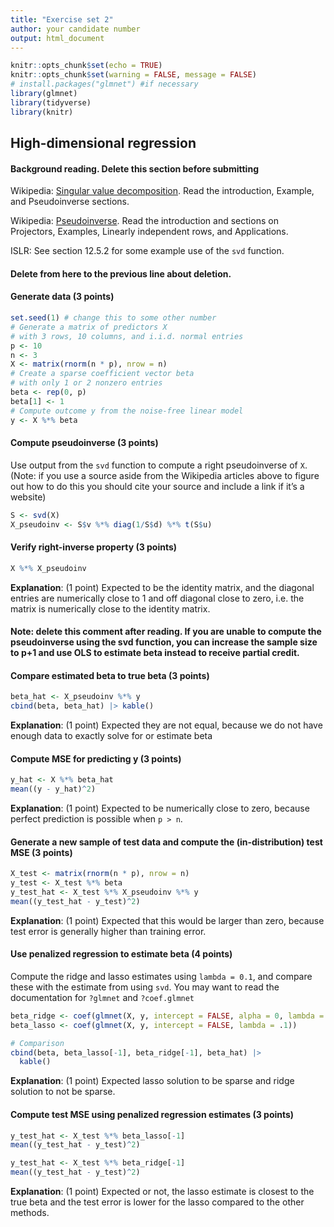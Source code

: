 ```yaml
---
title: "Exercise set 2"
author: your candidate number
output: html_document
---
```


```r
knitr::opts_chunk$set(echo = TRUE)
knitr::opts_chunk$set(warning = FALSE, message = FALSE)
# install.packages("glmnet") #if necessary
library(glmnet) 
library(tidyverse)
library(knitr)
```

## High-dimensional regression



#### Background reading. **Delete this section before submitting**

Wikipedia: [Singular value decomposition](https://en.wikipedia.org/wiki/Singular_value_decomposition). Read the introduction, Example, and Pseudoinverse sections.

Wikipedia: [Pseudoinverse](https://en.wikipedia.org/wiki/Moore%E2%80%93Penrose_inverse). Read the introduction and sections on Projectors, Examples, Linearly independent rows, and Applications.

ISLR: See section 12.5.2 for some example use of the `svd` function.

#### **Delete** from here to the previous line about deletion.

#### Generate data (3 points)

```r
set.seed(1) # change this to some other number
# Generate a matrix of predictors X
# with 3 rows, 10 columns, and i.i.d. normal entries
p <- 10
n <- 3
X <- matrix(rnorm(n * p), nrow = n)
# Create a sparse coefficient vector beta
# with only 1 or 2 nonzero entries
beta <- rep(0, p)
beta[1] <- 1
# Compute outcome y from the noise-free linear model
y <- X %*% beta
```

#### Compute pseudoinverse (3 points)

Use output from the `svd` function to compute a right pseudoinverse of `X`. (Note: if you use a source aside from the Wikipedia articles above to figure out how to do this you should cite your source and include a link if it's a website)

```r
S <- svd(X)
X_pseudoinv <- S$v %*% diag(1/S$d) %*% t(S$u)
```

#### Verify right-inverse property (3 points)

```r
X %*% X_pseudoinv
```

**Explanation**: (1 point) Expected to be the identity matrix, and the diagonal entries are numerically close to 1 and off diagonal close to zero, i.e. the matrix is numerically close to the identity matrix.

#### Note: delete this comment after reading. If you are unable to compute the pseudoinverse using the svd function, you can increase the sample size to p+1 and use OLS to estimate beta instead to receive partial credit.

#### Compare estimated beta to true beta (3 points)

```r
beta_hat <- X_pseudoinv %*% y
cbind(beta, beta_hat) |> kable()
```

**Explanation**: (1 point) Expected they are not equal, because we do not have enough data to exactly solve for or estimate beta

#### Compute MSE for predicting y (3 points)

```r
y_hat <- X %*% beta_hat
mean((y - y_hat)^2)
```

**Explanation**: (1 point) Expected to be numerically close to zero, because perfect prediction is possible when `p > n`.

#### Generate a new sample of test data and compute the (in-distribution) test MSE (3 points)

```r
X_test <- matrix(rnorm(n * p), nrow = n)
y_test <- X_test %*% beta
y_test_hat <- X_test %*% X_pseudoinv %*% y
mean((y_test_hat - y_test)^2)
```

**Explanation**: (1 point) Expected that this would be larger than zero, because test error is generally higher than training error.

#### Use penalized regression to estimate beta (4 points)

Compute the ridge and lasso estimates using `lambda = 0.1`, and compare these with the estimate from using `svd`. You may want to read the documentation for `?glmnet` and `?coef.glmnet`

```r
beta_ridge <- coef(glmnet(X, y, intercept = FALSE, alpha = 0, lambda = .1))
beta_lasso <- coef(glmnet(X, y, intercept = FALSE, lambda = .1))
```


```r
# Comparison
cbind(beta, beta_lasso[-1], beta_ridge[-1], beta_hat) |>
  kable()
```

**Explanation**: (1 point) Expected lasso solution to be sparse and ridge solution to not be sparse.

#### Compute test MSE using penalized regression estimates (3 points)

```r
y_test_hat <- X_test %*% beta_lasso[-1]
mean((y_test_hat - y_test)^2)

y_test_hat <- X_test %*% beta_ridge[-1]
mean((y_test_hat - y_test)^2)
```

**Explanation**: (1 point) Expected or not, the lasso estimate is closest to the true beta and the test error is lower for the lasso compared to the other methods.

